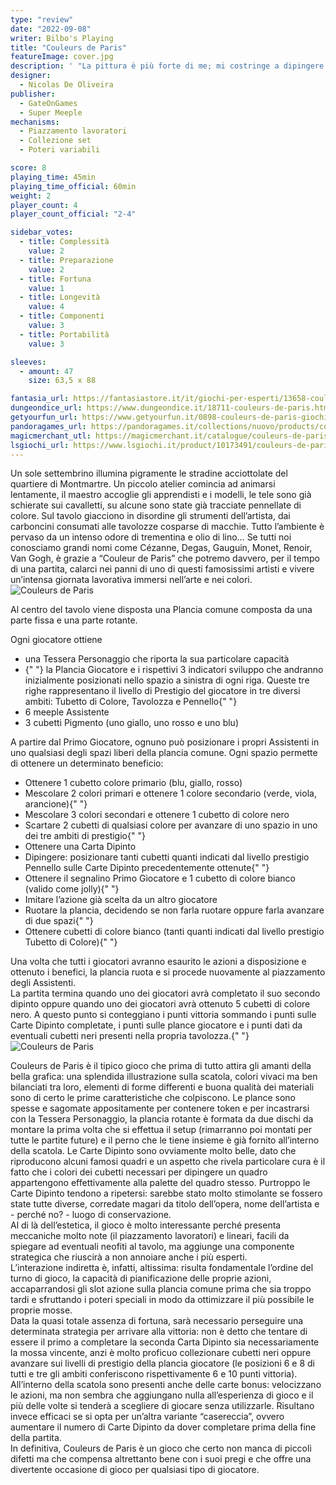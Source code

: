 ```yaml
---
type: "review"
date: "2022-09-08"
writer: Bilbo's Playing
title: "Couleurs de Paris"
featureImage: cover.jpg
description: ' "La pittura è più forte di me; mi costringe a dipingere come vuole lei” - P. Picasso'
designer:
  - Nicolas De Oliveira
publisher:
  - GateOnGames
  - Super Meeple
mechanisms:
  - Piazzamento lavoratori
  - Collezione set
  - Poteri variabili

score: 8
playing_time: 45min
playing_time_official: 60min
weight: 2
player_count: 4
player_count_official: "2-4"

sidebar_votes:
  - title: Complessità
    value: 2
  - title: Preparazione
    value: 2
  - title: Fortuna
    value: 1
  - title: Longevità
    value: 4
  - title: Componenti
    value: 3
  - title: Portabilità
    value: 3

sleeves:
  - amount: 47
    size: 63,5 x 88

fantasia_url: https://fantasiastore.it/it/giochi-per-esperti/13658-couleurs-de-paris.html
dungeondice_url: https://www.dungeondice.it/18711-couleurs-de-paris.html
getyourfun_url: https://www.getyourfun.it/0898-couleurs-de-paris-giochi-gestionali.html
pandoragames_url: https://pandoragames.it/collections/nuovo/products/couleurs-de-paris
magicmerchant_utl: https://magicmerchant.it/catalogue/couleurs-de-paris-42346/
lsgiochi_url: https://www.lsgiochi.it/product/10173491/couleurs-de-paris-usato
---
```


<Setting>
Un sole settembrino illumina pigramente le stradine acciottolate del quartiere di Montmartre. Un piccolo atelier comincia ad animarsi lentamente, il maestro accoglie gli apprendisti e i modelli, le tele sono già schierate sui cavalletti, su alcune sono state già tracciate pennellate di colore. Sul tavolo giacciono in disordine gli strumenti dell’artista, dai carboncini consumati alle tavolozze cosparse di macchie. Tutto l’ambiente è pervaso da un intenso odore di trementina e olio di lino…
Se tutti noi conosciamo grandi nomi come Cézanne, Degas, Gauguin, Monet, Renoir, Van Gogh, è grazie a “Couleur de Paris” che potremo davvero, per il tempo di una partita, calarci nei panni di uno di questi famosissimi artisti e vivere un’intensa giornata lavorativa immersi nell’arte e nei colori.

</Setting>

<img src="./game1.jpg" alt="Couleurs de Paris" />

<Rules>

Al centro del tavolo viene disposta una Plancia comune composta da una parte fissa e una parte rotante.

Ogni giocatore ottiene

<ul>
  <li> una Tessera Personaggio che riporta la sua particolare capacità </li>
  <li>
    {" "}
    la Plancia Giocatore e i rispettivi 3 indicatori sviluppo che andranno inizialmente
    posizionati nello spazio a sinistra di ogni riga. Queste tre righe rappresentano
    il livello di Prestigio del giocatore in tre diversi ambiti: Tubetto di Colore,
    Tavolozza e Pennello{" "}
  </li>
  <li> 6 meeple Assistente </li>
  <li> 3 cubetti Pigmento (uno giallo, uno rosso e uno blu) </li>
</ul>
A partire dal Primo Giocatore, ognuno può posizionare i propri Assistenti in uno
qualsiasi degli spazi liberi della plancia comune. Ogni spazio permette di ottenere
un determinato beneficio:
<ul>
  <li>Ottenere 1 cubetto colore primario (blu, giallo, rosso) </li>
  <li>
    Mescolare 2 colori primari e ottenere 1 colore secondario (verde, viola,
    arancione){" "}
  </li>
  <li>Mescolare 3 colori secondari e ottenere 1 cubetto di colore nero </li>
  <li>
    Scartare 2 cubetti di qualsiasi colore per avanzare di uno spazio in uno dei
    tre ambiti di prestigio{" "}
  </li>
  <li>Ottenere una Carta Dipinto </li>
  <li>
    Dipingere: posizionare tanti cubetti quanti indicati dal livello prestigio
    Pennello sulle Carte Dipinto precedentemente ottenute{" "}
  </li>
  <li>
    Ottenere il segnalino Primo Giocatore e 1 cubetto di colore bianco (valido
    come jolly){" "}
  </li>
  <li>Imitare l’azione già scelta da un altro giocatore </li>
  <li>
    Ruotare la plancia, decidendo se non farla ruotare oppure farla avanzare di
    due spazi{" "}
  </li>
  <li>
    Ottenere cubetti di colore bianco (tanti quanti indicati dal livello
    prestigio Tubetto di Colore){" "}
  </li>
</ul>
Una volta che tutti i giocatori avranno esaurito le azioni a disposizione e ottenuto
i benefici, la plancia ruota e si procede nuovamente al piazzamento degli Assistenti. <br />
La partita termina quando uno dei giocatori avrà completato il suo secondo
dipinto oppure quando uno dei giocatori avrà ottenuto 5 cubetti di colore nero.
A questo punto si conteggiano i punti vittoria sommando i punti sulle Carte
Dipinto completate, i punti sulle plance giocatore e i punti dati da eventuali
cubetti neri presenti nella propria tavolozza.{" "}

</Rules>

<img src="./game2.jpg" alt="Couleurs de Paris" />

<Feedback>

Couleurs de Paris è il tipico gioco che prima di tutto attira gli amanti della bella grafica: una splendida illustrazione sulla scatola, colori vivaci ma ben bilanciati tra loro, elementi di forme differenti e buona qualità dei materiali sono di certo le prime caratteristiche che colpiscono. Le plance sono spesse e sagomate appositamente per contenere token e per incastrarsi con la Tessera Personaggio, la plancia rotante è formata da due dischi da montare la prima volta che si effettua il setup (rimarranno poi montati per tutte le partite future) e il perno che le tiene insieme è già fornito all’interno della scatola. Le Carte Dipinto sono ovviamente molto belle, dato che riproducono alcuni famosi quadri e un aspetto che rivela particolare cura è il fatto che i colori dei cubetti necessari per dipingere un quadro appartengono effettivamente alla palette del quadro stesso. Purtroppo le Carte Dipinto tendono a ripetersi: sarebbe stato molto stimolante se fossero state tutte diverse, corredate magari da titolo dell’opera, nome dell’artista e - perché no? - luogo di conservazione. <br/>
Al di là dell’estetica, il gioco è molto interessante perché presenta meccaniche molto note (il piazzamento lavoratori) e lineari, facili da spiegare ad eventuali neofiti al tavolo, ma aggiunge una componente strategica che riuscirà a non annoiare anche i più esperti. <br/>
L’interazione indiretta è, infatti, altissima: risulta fondamentale l’ordine del turno di gioco, la capacità di pianificazione delle proprie azioni, accaparrandosi gli slot azione sulla plancia comune prima che sia troppo tardi e sfruttando i poteri speciali in modo da ottimizzare il più possibile le proprie mosse. <br/>
Data la quasi totale assenza di fortuna, sarà necessario perseguire una determinata strategia per arrivare alla vittoria: non è detto che tentare di essere il primo a completare la seconda Carta Dipinto sia necessariamente la mossa vincente, anzi è molto proficuo collezionare cubetti neri oppure avanzare sui livelli di prestigio della plancia giocatore (le posizioni 6 e 8 di tutti e tre gli ambiti conferiscono rispettivamente 6 e 10 punti vittoria).<br/>
All’interno della scatola sono presenti anche delle carte bonus: velocizzano le azioni, ma non sembra che aggiungano nulla all’esperienza di gioco e il più delle volte si tenderà a scegliere di giocare senza utilizzarle. Risultano invece efficaci se si opta per un’altra variante “casereccia”, ovvero aumentare il numero di Carte Dipinto da dover completare prima della fine della partita. <br/>
In definitiva, Couleurs de Paris è un gioco che certo non manca di piccoli difetti ma che compensa altrettanto bene con i suoi pregi e che offre una divertente occasione di gioco per qualsiasi tipo di giocatore.

</Feedback>

<Instagram id="CiPgSfVD-TV" />
